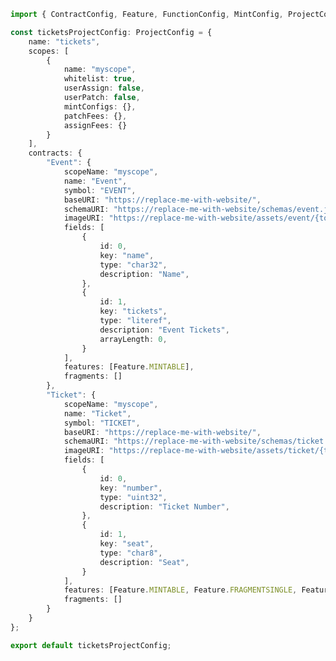 
```typescript
import { ContractConfig, Feature, FunctionConfig, MintConfig, ProjectConfig } from "@patchworkdev/common/types";

const ticketsProjectConfig: ProjectConfig = {
    name: "tickets",
    scopes: [
        {
            name: "myscope",
            whitelist: true,
            userAssign: false,
            userPatch: false,
            mintConfigs: {},
            patchFees: {},
            assignFees: {}
        }
    ],
    contracts: {
        "Event": {
            scopeName: "myscope",
            name: "Event",
            symbol: "EVENT",
            baseURI: "https://replace-me-with-website/",
            schemaURI: "https://replace-me-with-website/schemas/event.json",
            imageURI: "https://replace-me-with-website/assets/event/{tokenID}",
            fields: [
                {
                    id: 0,
                    key: "name",
                    type: "char32",
                    description: "Name",
                },
                {
                    id: 1,
                    key: "tickets",
                    type: "literef",
                    description: "Event Tickets",
                    arrayLength: 0,
                }
            ],
            features: [Feature.MINTABLE],
            fragments: []
        },
        "Ticket": {
            scopeName: "myscope",
            name: "Ticket",
            symbol: "TICKET",
            baseURI: "https://replace-me-with-website/",
            schemaURI: "https://replace-me-with-website/schemas/ticket.json",
            imageURI: "https://replace-me-with-website/assets/ticket/{tokenID}",
            fields: [
                {
                    id: 0,
                    key: "number",
                    type: "uint32",
                    description: "Ticket Number",
                },
                {
                    id: 1,
                    key: "seat",
                    type: "char8",
                    description: "Seat",
                }
            ],
            features: [Feature.MINTABLE, Feature.FRAGMENTSINGLE, Feature.WEAKREF],
            fragments: []
        }
    }
};

export default ticketsProjectConfig;

```